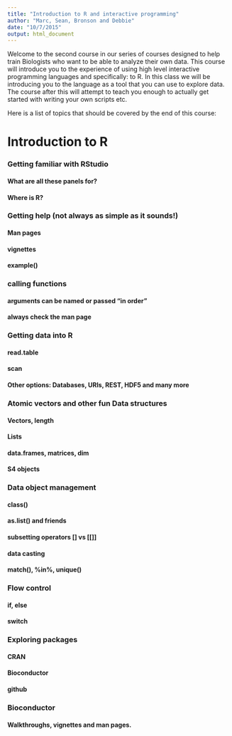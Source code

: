 ```yaml
---
title: "Introduction to R and interactive programming"
author: "Marc, Sean, Bronson and Debbie"
date: "10/7/2015"
output: html_document
---
```


Welcome to the second course in our series of courses designed to help train Biologists who want to be able to analyze their own data.  This course will introduce you to the experience of using high level interactive programming languages and specifically: to R.  In this class we will be introducing you to the language as a tool that you can use to explore data.  The course after this will attempt to teach you enough to actually get started with writing your own scripts etc.


Here is a list of topics that should be covered by the end of this course:

# Introduction to R

### Getting familiar with RStudio
#### What are all these panels for?
#### Where is R?


### Getting help (not always as simple as it sounds!)
#### Man pages
#### vignettes
#### example()


### calling functions
#### arguments can be named or passed "in order"
#### always check the man page


### Getting data into R 
#### read.table
#### scan
#### Other options: Databases, URIs, REST, HDF5 and many more


### Atomic vectors and other fun Data structures
#### Vectors, length
#### Lists
#### data.frames, matrices, dim
#### S4 objects


### Data object management
#### class()
#### as.list() and friends
#### subsetting operators [] vs [[]]
#### data casting
#### match(), %in%, unique()

### Flow control
#### if, else
#### switch


### Exploring packages
#### CRAN 
#### Bioconductor
#### github


### Bioconductor
#### Walkthroughs, vignettes and man pages.






